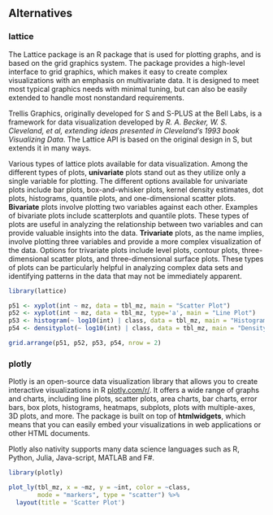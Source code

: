 ## Alternatives

### lattice
The Lattice package is an R package that is used for plotting graphs, and is based on the grid graphics system. The package provides a high-level interface to grid graphics, which makes it easy to create complex visualizations with an emphasis on multivariate data. It is designed to meet most typical graphics needs with minimal tuning, but can also be easily extended to handle most nonstandard requirements.

Trellis Graphics, originally developed for S and S-PLUS at the Bell Labs, is a framework for data visualization developed by *R. A. Becker, W. S. Cleveland, et al, extending ideas presented in Cleveland’s 1993 book Visualizing Data*. The Lattice API is based on the original design in S, but extends it in many ways. 

Various types of lattice plots available for data visualization. Among the different types of plots, **univariate** plots stand out as they utilize only a single variable for plotting. The different options available for univariate plots include bar plots, box-and-whisker plots, kernel density estimates, dot plots, histograms, quantile plots, and one-dimensional scatter plots. **Bivariate** plots involve plotting two variables against each other. Examples of bivariate plots include scatterplots and quantile plots. These types of plots are useful in analyzing the relationship between two variables and can provide valuable insights into the data. **Trivariate** plots, as the name implies, involve plotting three variables and provide a more complex visualization of the data. Options for trivariate plots include level plots, contour plots, three-dimensional scatter plots, and three-dimensional surface plots. These types of plots can be particularly helpful in analyzing complex data sets and identifying patterns in the data that may not be immediately apparent.


```r
library(lattice)

p51 <- xyplot(int ~ mz, data = tbl_mz, main = "Scatter Plot")
p52 <- xyplot(int ~ mz, data = tbl_mz, type='a', main = "Line Plot")
p53 <- histogram(~ log10(int) | class, data = tbl_mz, main = "Histogram")
p54 <- densityplot(~ log10(int) | class, data = tbl_mz, main = "Density Plot")
```

```r
grid.arrange(p51, p52, p53, p54, nrow = 2)
```

### plotly
Plotly is an open-source data visualization library that allows you to create interactive visualizations in R [plotly.com/r/](https://plotly.com/r/). It offers a wide range of graphs and charts, including line plots, scatter plots, area charts, bar charts, error bars, box plots, histograms, heatmaps, subplots, plots with multiple-axes, 3D plots, and more. The package is built on top of **htmlwidgets**, which means that you can easily embed your visualizations in web applications or other HTML documents.

Plotly also nativity supports many data science languages such as R, Python, Julia, Java-script, MATLAB and F#.

```r
library(plotly)
```
```r

plot_ly(tbl_mz, x = ~mz, y = ~int, color = ~class,
        mode = "markers", type = "scatter") %>% 
  layout(title = 'Scatter Plot')
```

